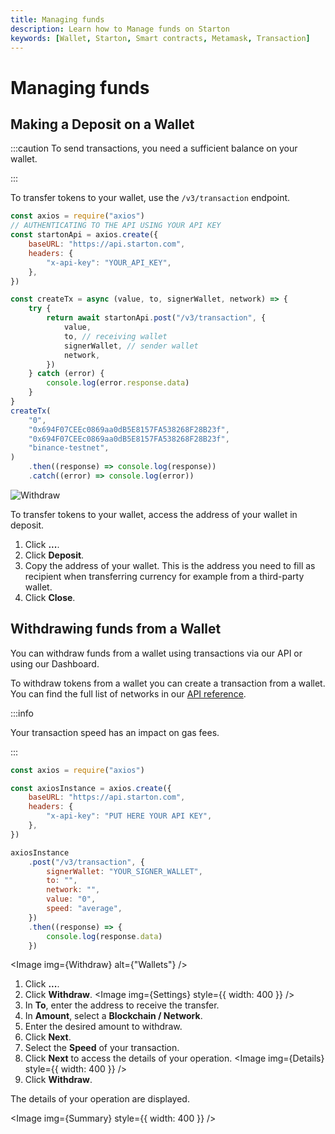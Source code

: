 ```yaml
---
title: Managing funds
description: Learn how to Manage funds on Starton
keywords: [Wallet, Starton, Smart contracts, Metamask, Transaction]
---
```



# Managing funds

## Making a Deposit on a Wallet

:::caution
To send transactions, you need a sufficient balance on your wallet.

:::

<Tabs>
<TabItem value="code" label="From Code">

To transfer tokens to your wallet, use the `/v3/transaction` endpoint.

```js showLineNumbers
const axios = require("axios")
// AUTHENTICATING TO THE API USING YOUR API KEY
const startonApi = axios.create({
	baseURL: "https://api.starton.com",
	headers: {
		"x-api-key": "YOUR_API_KEY",
	},
})

const createTx = async (value, to, signerWallet, network) => {
	try {
		return await startonApi.post("/v3/transaction", {
			value,
			to, // receiving wallet
			signerWallet, // sender wallet
			network,
		})
	} catch (error) {
		console.log(error.response.data)
	}
}
createTx(
	"0",
	"0x694F07CEEc0869aa0dB5E8157FA538268F28B23f",
	"0x694F07CEEc0869aa0dB5E8157FA538268F28B23f",
	"binance-testnet",
)
	.then((response) => console.log(response))
	.catch((error) => console.log(error))
```

</TabItem>
<TabItem value="dashboard" label="From Webapp">

<Image img={Withdraw} alt="Withdraw" />

To transfer tokens to your wallet, access the address of your wallet in deposit.

1. Click **...**.
1. Click **Deposit**.
1. Copy the address of your wallet.
   This is the address you need to fill as recipient when transferring currency for example from a third-party wallet.
1. Click **Close**.

</TabItem>
</Tabs>

## Withdrawing funds from a Wallet

You can withdraw funds from a wallet using transactions via our API or using our Dashboard.

<Tabs>
<TabItem value="code" label="From Code">
To withdraw tokens from a wallet you can create a transaction from a wallet.
You can find the full list of networks in our <a href="https://docs.starton.com/api-reference">API reference</a>.

:::info

Your transaction speed has an impact on gas fees.

:::

```jsx
const axios = require("axios")

const axiosInstance = axios.create({
	baseURL: "https://api.starton.com",
	headers: {
		"x-api-key": "PUT HERE YOUR API KEY",
	},
})

axiosInstance
	.post("/v3/transaction", {
		signerWallet: "YOUR_SIGNER_WALLET",
		to: "",
		network: "",
		value: "0",
		speed: "average",
	})
	.then((response) => {
		console.log(response.data)
	})
```

</TabItem>
<TabItem value="dashboard" label="From Webapp">

<Image img={Withdraw} alt={"Wallets"} />

1. Click **...**.
1. Click **Withdraw**.
    <Image img={Settings} style={{ width: 400 }} />
1. In **To**, enter the address to receive the transfer.
1. In **Amount**, select a **Blockchain / Network**.
1. Enter the desired amount to withdraw.
1. Click **Next**.
1. Select the **Speed** of your transaction.
1. Click **Next** to access the details of your operation.
    <Image img={Details} style={{ width: 400 }} />
1. Click **Withdraw**.

The details of your operation are displayed.

<Image img={Summary} style={{ width: 400 }} />

</TabItem>
</Tabs>
